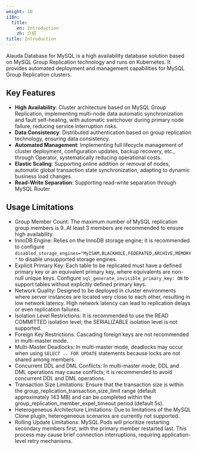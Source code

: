 ```yaml
---
weight: 10
i18n:
  title:
    en: Introduction
    zh: 介绍
title: Introduction
---
```


Alauda Database for MySQL is a high availability database solution based on MySQL Group Replication technology and runs on Kubernetes. It provides automated deployment and management capabilities for MySQL Group Replication clusters.

## Key Features

- **High Availability**: Cluster architecture based on MySQL Group Replication, implementing multi-node data automatic synchronization and fault self-healing, with automatic switchover during primary node failure, reducing service interruption risks.
- **Data Consistency**: Distributed authentication based on group replication technology, ensuring data consistency.
- **Automated Management**: Implementing full lifecycle management of cluster deployment, configuration updates, backup recovery, etc., through Operator, systematically reducing operational costs.
- **Elastic Scaling**: Supporting online addition or removal of nodes, automatic global transaction state synchronization, adapting to dynamic business load changes.
- **Read-Write Separation**: Supporting read-write separation through MySQL Router


## Usage Limitations

- Group Member Count: The maximum number of MySQL replication group members is 9. At least 3 members are recommended to ensure high availability.
- InnoDB Engine: Relies on the InnoDB storage engine; it is recommended to configure `disabled_storage_engines="MyISAM,BLACKHOLE,FEDERATED,ARCHIVE,MEMORY"` to disable unsupported storage engines.
- Explicit Primary Key: Each table to be replicated must have a defined primary key or an equivalent primary key, where equivalents are non-null unique keys. Configure `sql_generate_invisible_primary_key: ON` to support tables without explicitly defined primary keys.
- Network Quality: Designed to be deployed in cluster environments where server instances are located very close to each other, resulting in low network latency. High network latency can lead to replication delays or even replication failures.
- Isolation Level Restrictions: It is recommended to use the READ COMMITTED isolation level; the SERIALIZABLE isolation level is not supported.
- Foreign Key Restrictions: Cascading foreign keys are not recommended in multi-master mode.
- Multi-Master Deadlocks: In multi-master mode, deadlocks may occur when using `SELECT .. FOR UPDATE` statements because locks are not shared among members.
- Concurrent DDL and DML Conflicts: In multi-master mode, DDL and DML operations may cause conflicts; it is recommended to avoid concurrent DDL and DML operations.
- Transaction Size Limitations: Ensure that the transaction size is within the group_replication_transaction_size_limit range (default approximately 143 MB) and can be completed within the group_replication_member_expel_timeout period (default 5s).
- Heterogeneous Architecture Limitations: Due to limitations of the MySQL Clone plugin, heterogeneous scenarios are currently not supported.
- Rolling Update Limitations: MySQL Pods will prioritize restarting secondary members first, with the primary member restarted last. This process may cause brief connection interruptions, requiring application-level retry mechanisms.

